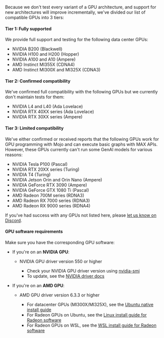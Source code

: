 Because we don't test every variant of a GPU architecture, and support for new
architectures will improve incrementally, we've divided our list of compatible
GPUs into 3 tiers:

#### Tier 1: Fully supported

We provide full support and testing for the following data center GPUs:

- NVIDIA B200 (Blackwell)
- NVIDIA H100 and H200 (Hopper)
- NVIDIA A100 and A10 (Ampere)
- AMD Instinct MI355X (CDNA4)
- AMD Instinct MI300X and MI325X (CDNA3)

#### Tier 2: Confirmed compatibility

We've confirmed full compatibility with the following GPUs but we currently
don't maintain tests for them:

- NVIDIA L4 and L40 (Ada Lovelace)
- NVIDIA RTX 40XX series (Ada Lovelace)
- NVIDIA RTX 30XX series (Ampere)

#### Tier 3: Limited compatibility

We've either confirmed or received reports that the following GPUs work for GPU
programming with Mojo and can execute basic graphs with MAX APIs. However,
these GPUs currently can't run some GenAI models for various reasons:

- NVIDIA Tesla P100 (Pascal)
- NVIDIA RTX 20XX series (Turing)
- NVIDIA T4 (Turing)
- NVIDIA Jetson Orin and Orin Nano (Ampere)
- NVIDIA GeForce RTX 3090 (Ampere)
- NVIDIA GeForce GTX 1080 Ti (Pascal)
- AMD Radeon 700M series (RDNA3)
- AMD Radeon RX 7000 series (RDNA3)
- AMD Radeon RX 9000 series (RDNA4)

If you've had success with any GPUs not listed here, please [let us know on
Discord](https://discord.gg/modular).

#### GPU software requirements

Make sure you have the corresponding GPU software:

- If you're on an **NVIDIA GPU**:

  - NVIDIA GPU driver version 550 or higher

    - Check your NVIDIA GPU driver version using
  [nvidia-smi](https://developer.nvidia.com/system-management-interface)
    - To update, see the [NVIDIA driver
    docs](https://www.nvidia.com/en-us/drivers/)

- If you're on an **AMD GPU**:

  - AMD GPU driver version 6.3.3 or higher

    - For datacenter GPUs (MI300X/MI325X), see the [Ubuntu native install
    guide](https://rocm.docs.amd.com/projects/install-on-linux/en/latest/install/install-methods/package-manager/package-manager-ubuntu.html)
    - For Radeon GPUs on Ubuntu, see the [Linux install guide for Radeon
    software](https://rocm.docs.amd.com/projects/radeon/en/latest/docs/install/native_linux/install-radeon.html)
    - For Radeon GPUs on WSL, see the [WSL install guide for Radeon
    software](https://rocm.docs.amd.com/projects/radeon/en/latest/docs/install/wsl/install-radeon.html)
